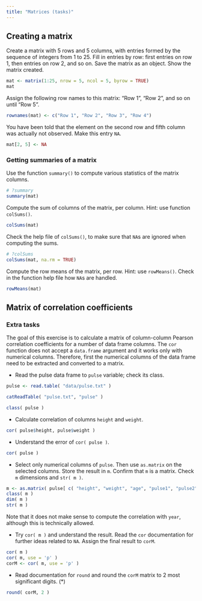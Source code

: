 ```yaml
---
title: "Matrices (tasks)"
---
```



## Creating a matrix {#createSummarize}

Create a matrix with 5 rows and 5 columns, with entries formed by the sequence of integers from 1 to 25. Fill in entries by row: first entries on row 1, then entries on row 2, and so on. Save the matrix as an object. Show the matrix created.

```r
mat <- matrix(1:25, nrow = 5, ncol = 5, byrow = TRUE)
mat 
```

Assign the following row names to this matrix: "Row 1", "Row 2", and so on until "Row 5".

```r
rownames(mat) <- c("Row 1", "Row 2", "Row 3", "Row 4")
```


You have been told that the element on the second row and fifth column was actually not observed. Make this entry `NA`.

```r
mat[2, 5] <- NA
```



### Getting summaries of a matrix

Use the function `summary()` to compute various statistics of the matrix columns. 

```r
# ?summary
summary(mat)
```


Compute the sum of columns of the matrix, per column. Hint: use function `colSums()`.

```r
colSums(mat)
```

Check the help file of `colSums()`, to make sure that `NA`s are ignored when computing the sums.

```r
# ?colSums
colSums(mat, na.rm = TRUE)
```


Compute the row means of the matrix, per row. Hint: use `rowMeans()`. Check in the function help file how `NA`s are handled.

```r
rowMeans(mat)
```



## Matrix of correlation coefficients {#corMatrix}

### Extra tasks

The goal of this exercise is to calculate a matrix of column-column Pearson correlation coefficients for a number of data frame columns. The `cor` function does not accept a `data.frame` argument and it works only with numerical columns. Therefore, first the numerical columns of the data frame need to be extracted and converted to a matrix.

- Read the pulse data frame to `pulse` variable; check its class.
```r
pulse <- read.table( "data/pulse.txt" )
```
```r
catReadTable( "pulse.txt", "pulse" )
```

```r
class( pulse )
```

- Calculate correlation of columns `height` and `weight`.
```r
cor( pulse$height, pulse$weight )
```

- Understand the error of `cor( pulse )`.
```r
cor( pulse )
```

- Select only numerical columns of `pulse`. Then use `as.matrix` on the selected columns. Store the result in `m`. Confirm that `m` is a matrix. Check `m` dimensions and `str( m )`.
```r
m <- as.matrix( pulse[ c( "height", "weight", "age", "pulse1", "pulse2", "year" ) ] )
class( m )
dim( m )
str( m )
```

Note that it does not make sense to compute the correlation with `year`, although this is technically allowed.

- Try `cor( m )` and understand the result. Read the `cor` documentation for further ideas related to `NA`. Assign the final result to `corM`.
```r
cor( m )
cor( m, use = 'p' )
corM <- cor( m, use = 'p' )
```

- Read documentation for `round` and round the `corM` matrix to 2 most significant digits. (*)
```r
round( corM, 2 )
```
